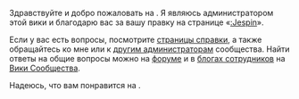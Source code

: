 Здравствуйте и добро пожаловать на {{SITENAME}}. Я являюсь администратором этой вики и благодарю вас за вашу правку на странице «[[:Jespin]]». 

Если у вас есть вопросы, посмотрите [[Справка:Начало|страницы справки]], а также обращайтесь ко мне или к [[Служебная:Listusers/sysop|другим администраторам]] сообщества. Найти ответы на общие вопросы можно на [[w:c:ru.community:Special:Forum|форуме]] и в [[w:c:ru.community.wikia.com/wiki/Блог:Блоги_сотрудников|блогах сотрудников]] на [[w:c:ru.community|Вики Сообщества]].

Надеюсь, что вам понравится на {{SITENAME}}.<ac_metadata title="Приветствие нового автора"> </ac_metadata>